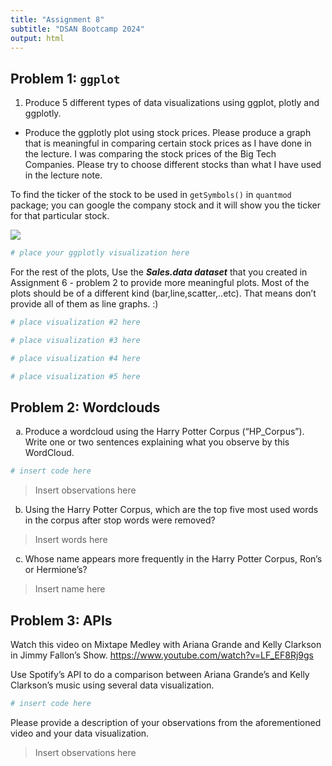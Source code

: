 ```yaml
---
title: "Assignment 8"
subtitle: "DSAN Bootcamp 2024"
output: html
---
```


## Problem 1: `ggplot`

1. Produce 5 different types of data visualizations using ggplot, plotly and ggplotly.

* Produce the ggplotly plot using stock prices. Please produce a graph that is meaningful in comparing certain stock prices as I have done in the lecture. I was comparing the stock prices of the Big Tech Companies. Please try to choose different stocks than what I have used in the lecture note.

To find the ticker of the stock to be used in `getSymbols()` in `quantmod` package; you can google the company stock and it will show you the ticker for that particular stock.

![](stock.png)

```r
# place your ggplotly visualization here
```

For the rest of the plots, Use the _**Sales.data dataset**_ that you created in Assignment 6 - problem 2 to provide more meaningful plots. Most of the plots should be of a different kind (bar,line,scatter,..etc). That means don't provide all of them as line graphs. :)

```r
# place visualization #2 here
```

```r
# place visualization #3 here
```

```r
# place visualization #4 here
```

```r
# place visualization #5 here
```

## Problem 2: Wordclouds

a. Produce a wordcloud using the Harry Potter Corpus ("HP_Corpus"). Write one or two sentences explaining what you observe by this WordCloud.

```r
# insert code here
```

> Insert observations here

b. Using the Harry Potter Corpus, which are the top five most used words in the corpus after stop words were removed? 

> Insert words here

c. Whose name appears more frequently in the Harry Potter Corpus, Ron's or Hermione's?  

> Insert name here

## Problem 3: APIs

Watch this video on Mixtape Medley with Ariana Grande and Kelly Clarkson in Jimmy Fallon's Show.
<https://www.youtube.com/watch?v=LF_EF8Rj9gs>

Use Spotify's API to do a comparison between Ariana Grande's and Kelly Clarkson's music using several data visualization.

```r
# insert code here
```

Please provide a description of your observations from the aforementioned video and your data visualization.

> Insert observations here